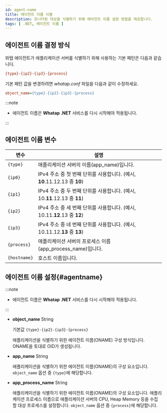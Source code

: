 ```yaml
---
id: agent-name
title: 에이전트 이름 식별
description: 모니터링 대상을 식별하기 위해 에이전트 이름 설정 방법을 제공합니다.
tags: [ .NET, 에이전트 이름 ]
---
```



<Apmnamedescription />

## 에이전트 이름 결정 방식

와탭 에이전트가 애플리케이션 서버를 식별하기 위해 사용하는 기본 패턴은 다음과 같습니다.

```ini title='Default pattern'
{type}-{ip2}-{ip3}-{process}
```

기본 패턴 값을 변경하려면 *whatap.conf* 파일을 다음과 같이 수정하세요.

```ini title='whatap.conf'
object_name={type}-{ip2}-{ip3}-{process}
```

:::note

* 에이전트 이름은 **Whatap .NET** 서비스를 다시 시작해야 적용됩니다. 

:::

## 에이전트 이름 변수

| 변수       | 설명                                                                      |
| ---------- | ------------------------------------------------------------------------- |
| `{type}`     | 애플리케이션 서버의 이름(app_name)입니다.                                 |
| `{ip0}`      | IPv4 주소 중 첫 번째 단위를 사용합니다. (예시, **10**.11.12.13 중 **10**) |
| `{ip1}`      | IPv4 주소 중 두 번째 단위를 사용합니다. (예시, 10.**11**.12.13 중 **11**) |
| `{ip2}`      | IPv4 주소 중 세 번째 단위를 사용합니다. (예시, 10.11.**12**.13 중 **12**) |
| `{ip3}`      | IPv4 주소 중 네 번째 단위를 사용합니다. (예시, 10.11.12.**13** 중 **13**) |
| `{process}`  | 애플리케이션 서버의 프로세스 이름(app_process_name)입니다.                |
| `{hostname}` | 호스트 이름입니다.                                                        |

## 에이전트 이름 설정{#agentname}

:::note

* 에이전트 이름은 **Whatap .NET** 서비스를 다시 시작해야 적용됩니다.

:::

* **object_name** <span class='type'>String</span>

  기본값 `{type}-{ip2}-{ip3}-{process}`

  애플리케이션을 식별하기 위한 에이전트 이름(ONAME) 구성 방식입니다. ONAME을 토대로 OID가 생성됩니다.

* **app_name** <span class='type'>String</span>

  애플리케이션을 식별하기 위한 에이전트 이름(ONAME)의 구성 요소입니다. `object_name` 옵션 중 `{type}`에 해당합니다.

* **app_process_name** <span class='type'>String</span>

  애플리케이션을 식별하기 위한 에이전트 이름(ONAME)의 구성 요소입니다. 애플리케이션 프로세스 이름으로 애플리케이션 서버의 CPU, Heap Memory 등을 수집할 대상 프로세스를 설정합니다. `object_name` 옵션 중 `{process}`에 해당합니다.

<OkindNodename />